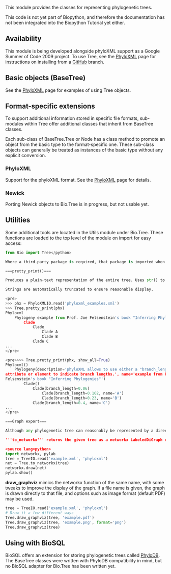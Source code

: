 This module provides the classes for representing phylogenetic trees.

This code is not yet part of Biopython, and therefore the documentation has not been integrated into the Biopython Tutorial yet either.

==Availability==

This module is being developed alongside phyloXML support as a Google Summer of Code 2009 project. To use Tree, see the [[PhyloXML]] page for instructions on installing from a [[GitUsage|GitHub]] branch.

==Basic objects (BaseTree)==

See the [[PhyloXML]] page for examples of using Tree objects.

==Format-specific extensions==

To support additional information stored in specific file formats, sub-modules within Tree offer additional classes that inherit from BaseTree classes.

Each sub-class of BaseTree.Tree or Node has a class method to promote an object from the basic type to the format-specific one. These sub-class objects can generally be treated as instances of the basic type without any explicit conversion.

===PhyloXML===

Support for the phyloXML format. See the [[PhyloXML]] page for details. 

===Newick===

Porting Newick objects to Bio.Tree is in progress, but not usable yet.

==Utilities==

Some additional tools are located in the Utils module under Bio.Tree. These functions are loaded to the top level of the module on import for easy access:

<source lang=python>
from Bio import Tree</python>

Where a third-party package is required, that package is imported when the function itself is called, so these dependencies are not necessary to install or use the rest of the Tree module.

===pretty_print()===

Produces a plain-text representation of the entire tree. Uses str() to display nodes by default; for the longer repr() representation, add the argument show_all=True.

Strings are automatically truncated to ensure reasonable display.

<pre>
>>> phx = PhyloXMLIO.read('phyloxml_examples.xml')
>>> Tree.pretty_print(phx)
Phyloxml
	Phylogeny example from Prof. Joe Felsenstein's book "Inferring Phylogenies"
		Clade
			Clade
				Clade A
				Clade B
			Clade C
...
</pre>

<pre>>>> Tree.pretty_print(phx, show_all=True)
Phyloxml()
	Phylogeny(description='phyloXML allows to use either a "branch_length"
attribute or element to indicate branch lengths.', name='example from Prof. Joe
Felsenstein's book "Inferring Phylogenies"')
		Clade()
			Clade(branch_length=0.06)
				Clade(branch_length=0.102, name='A')
				Clade(branch_length=0.23, name='B')
			Clade(branch_length=0.4, name='C')
...
</pre>

===Graph export===

Although any phylogenetic tree can reasonably be represented by a directed acyclic graph, the Tree module does not attempt to provide a generally usable graph library. Instead, it provides two functions for exporting Tree objects to the excellent [http://networkx.lanl.gov/ NetworkX] library's graph objects and using that library, along with [http://matplotlib.sourceforge.net/ matplotlib] and/or [http://networkx.lanl.gov/pygraphviz/ PyGraphviz], to display trees.

'''to_networkx''' returns the given tree as a networkx LabeledDiGraph or LabeledGraph object. You'll probably need to import networkx directly for subsequent operations on the graph object. To display a (somewhat haphazard-looking) dendrogram on the screen, for interactive work, use matplotlib or pylab along with one of networkx's drawing functions.

<source lang=python>
import networkx, pylab
tree = TreeIO.read('example.xml', 'phyloxml')
net = Tree.to_networkx(tree)
networkx.draw(net)
pylab.show()
</source>

'''draw_graphviz''' mimics the networkx function of the same name, with some tweaks to improve the display of the graph. If a file name is given, the graph is drawn directly to that file, and options such as image format (default PDF) may be used.

<source lang=python>
tree = TreeIO.read('example.xml', 'phyloxml')
# Draw it a few different ways
Tree.draw_graphviz(tree, 'example.pdf')
Tree.draw_graphviz(tree, 'example.png', format='png')
Tree.draw_graphviz(tree)
</source>

==Using with BioSQL==

BioSQL offers an extension for storing phylogenetic trees called [http://biosql.org/wiki/Extensions PhyloDB]. The BaseTree classes were written with PhyloDB compatibility in mind, but no BioSQL adapter for Bio.Tree has been written yet.